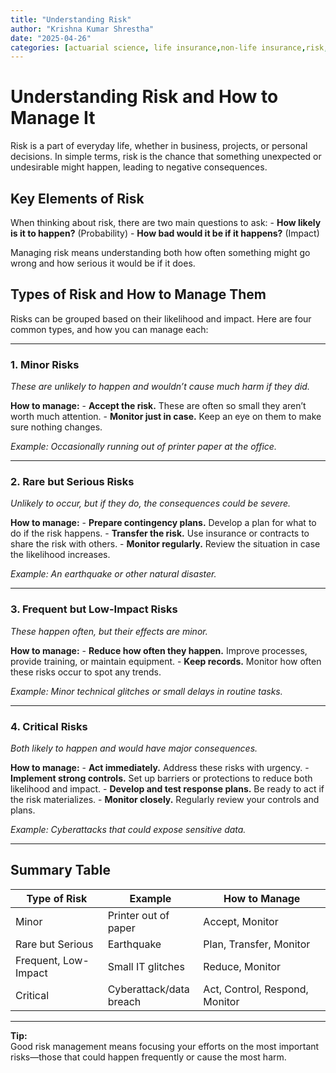 ```yaml
---
title: "Understanding Risk"
author: "Krishna Kumar Shrestha"
date: "2025-04-26"
categories: [actuarial science, life insurance,non-life insurance,risk, risk Managment]
---
```


# Understanding Risk and How to Manage It

Risk is a part of everyday life, whether in business, projects, or personal decisions. In simple terms, risk is the chance that something unexpected or undesirable might happen, leading to negative consequences.

## Key Elements of Risk

When thinking about risk, there are two main questions to ask: - **How likely is it to happen?** (Probability) - **How bad would it be if it happens?** (Impact)

Managing risk means understanding both how often something might go wrong and how serious it would be if it does.

## Types of Risk and How to Manage Them

Risks can be grouped based on their likelihood and impact. Here are four common types, and how you can manage each:

------------------------------------------------------------------------

### 1. Minor Risks

*These are unlikely to happen and wouldn't cause much harm if they did.*

**How to manage:** - **Accept the risk.** These are often so small they aren't worth much attention. - **Monitor just in case.** Keep an eye on them to make sure nothing changes.

*Example: Occasionally running out of printer paper at the office.*

------------------------------------------------------------------------

### 2. Rare but Serious Risks

*Unlikely to occur, but if they do, the consequences could be severe.*

**How to manage:** - **Prepare contingency plans.** Develop a plan for what to do if the risk happens. - **Transfer the risk.** Use insurance or contracts to share the risk with others. - **Monitor regularly.** Review the situation in case the likelihood increases.

*Example: An earthquake or other natural disaster.*

------------------------------------------------------------------------

### 3. Frequent but Low-Impact Risks

*These happen often, but their effects are minor.*

**How to manage:** - **Reduce how often they happen.** Improve processes, provide training, or maintain equipment. - **Keep records.** Monitor how often these risks occur to spot any trends.

*Example: Minor technical glitches or small delays in routine tasks.*

------------------------------------------------------------------------

### 4. Critical Risks

*Both likely to happen and would have major consequences.*

**How to manage:** - **Act immediately.** Address these risks with urgency. - **Implement strong controls.** Set up barriers or protections to reduce both likelihood and impact. - **Develop and test response plans.** Be ready to act if the risk materializes. - **Monitor closely.** Regularly review your controls and plans.

*Example: Cyberattacks that could expose sensitive data.*

------------------------------------------------------------------------

## Summary Table

| Type of Risk | Example | How to Manage |
|---------------------|----------------------|-----------------------------|
| Minor | Printer out of paper | Accept, Monitor |
| Rare but Serious | Earthquake | Plan, Transfer, Monitor |
| Frequent, Low-Impact | Small IT glitches | Reduce, Monitor |
| Critical | Cyberattack/data breach | Act, Control, Respond, Monitor |

------------------------------------------------------------------------

**Tip:**\
Good risk management means focusing your efforts on the most important risks—those that could happen frequently or cause the most harm.
